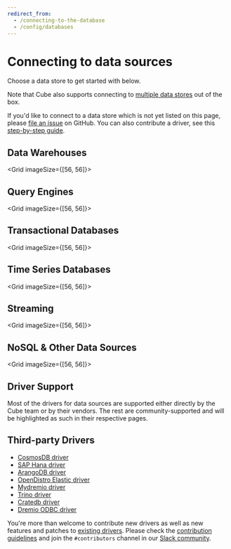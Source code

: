 ```yaml
---
redirect_from:
  - /connecting-to-the-database
  - /config/databases
---
```


# Connecting to data sources

Choose a data store to get started with below.

Note that Cube also supports connecting to [multiple data
stores][ref-config-multi-data-src] out of the box.

<InfoBox>

If you'd like to connect to a data store which is not yet listed on this page,
please [file an issue](https://github.com/cube-js/cube/issues) on GitHub. You
can also contribute a driver, see this
[step-by-step guide](https://github.com/cube-js/cube/blob/master/CONTRIBUTING.md#implementing-driver).

</InfoBox>

## Data Warehouses

<Grid imageSize={[56, 56]}>
  <GridItem
    url="data-sources/aws-redshift"
    imageUrl="https://static.cube.dev/icons/redshift.svg"
    title="Amazon Redshift"
  />
  <GridItem
    url="data-sources/google-bigquery"
    imageUrl="https://static.cube.dev/icons/bigquery.svg"
    title="Google BigQuery"
  />
  <GridItem
    url="data-sources/snowflake"
    imageUrl="https://static.cube.dev/icons/snowflake.svg"
    title="Snowflake"
  />
  <GridItem
    url="data-sources/databricks-jdbc"
    imageUrl="https://static.cube.dev/icons/databricks.svg"
    title="Databricks"
  />
  <GridItem
    url="data-sources/clickhouse"
    imageUrl="https://static.cube.dev/icons/clickhouse.svg"
    title="ClickHouse"
  />
  <GridItem
    url="data-sources/firebolt"
    imageUrl="https://static.cube.dev/icons/firebolt.svg"
    title="Firebolt"
  />
</Grid>

## Query Engines

<Grid imageSize={[56, 56]}>
  <GridItem
    url="data-sources/aws-athena"
    imageUrl="https://static.cube.dev/icons/athena.svg"
    title="Amazon Athena"
  />
  <GridItem
    url="data-sources/hive"
    imageUrl="https://static.cube.dev/icons/hive.svg"
    title="Hive/SparkSQL"
  />
  <GridItem
    url="data-sources/presto"
    imageUrl="https://static.cube.dev/icons/presto.svg"
    title="Presto"
  />
  <GridItem
    url="data-sources/trino"
    imageUrl="https://static.cube.dev/icons/trino.svg"
    title="Trino"
  />
</Grid>

## Transactional Databases

<Grid imageSize={[56, 56]}>
  <GridItem
    url="data-sources/postgres"
    imageUrl="https://static.cube.dev/icons/postgres.svg"
    title="Postgres"
  />
  <GridItem
    url="data-sources/ms-sql"
    imageUrl="https://static.cube.dev/icons/ms-sql.svg"
    title="MS SQL"
  />
  <GridItem
    url="data-sources/mysql"
    imageUrl="https://static.cube.dev/icons/mysql.svg"
    title="MySQL"
  />
  <GridItem
    url="data-sources/oracle"
    imageUrl="https://static.cube.dev/icons/oracle.svg"
    title="Oracle"
  />
  <GridItem
    url="data-sources/sqlite"
    imageUrl="https://static.cube.dev/icons/sqlite.svg"
    title="SQLite"
  />
</Grid>

## Time Series Databases

<Grid imageSize={[56, 56]}>
  <GridItem
    url="data-sources/questdb"
    imageUrl="https://static.cube.dev/icons/questdb.svg"
    title="QuestDB"
  />
</Grid>

## Streaming

<Grid imageSize={[56, 56]}>
  <GridItem
    url="data-sources/ksqldb"
    imageUrl="https://static.cube.dev/icons/ksql.svg"
    title="ksqlDB"
  />
  <GridItem
    url="data-sources/materialize"
    imageUrl="https://static.cube.dev/icons/materialize.svg"
    title="Materialize"
  />
</Grid>

## NoSQL & Other Data Sources

<Grid imageSize={[56, 56]}>
  <GridItem
    url="data-sources/elasticsearch"
    imageUrl="https://static.cube.dev/icons/elasticsearch.svg"
    title="Elasticsearch"
  />
  <GridItem
    url="data-sources/mongodb"
    imageUrl="https://static.cube.dev/icons/mongo.svg"
    title="MongoDB"
  />
  <GridItem
    url="data-sources/druid"
    imageUrl="https://static.cube.dev/icons/druid.svg"
    title="Druid"
  />
</Grid>

## Driver Support

Most of the drivers for data sources are supported either directly by the Cube
team or by their vendors. The rest are community-supported and will be
highlighted as such in their respective pages.

## Third-party Drivers

- [CosmosDB driver](https://www.npmjs.com/package/cosmosdb-cubejs-driver)
- [SAP Hana driver](https://www.npmjs.com/package/cubejs-hana-driver)
- [ArangoDB driver](https://www.npmjs.com/package/arangodb-cubejs-driver)
- [OpenDistro Elastic driver](https://www.npmjs.com/package/opendistro-cubejs-driver)
- [Mydremio driver](https://www.npmjs.com/package/mydremio-cubejs-driver)
- [Trino driver](https://www.npmjs.com/package/trino-cubejs-driver)
- [Cratedb driver](https://www.npmjs.com/package/cratedb-cubejs-driver)
- [Dremio ODBC driver](https://www.npmjs.com/package/dremio-odbc-cubejs-driver)

You're more than welcome to contribute new drivers as well as new features and
patches to
[existing drivers](https://github.com/cube-js/cube/tree/master/packages). Please
check the
[contribution guidelines](https://github.com/cube-js/cube/blob/master/CONTRIBUTING.md#contributing-database-drivers)
and join the `#contributors` channel in our
[Slack community](https://slack.cube.dev).

[ref-config-multi-data-src]:
  /product/configuration/advanced/multiple-data-sources
